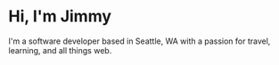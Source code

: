 # Hi, I'm Jimmy

I'm a software developer based in Seattle, WA with a passion for travel, learning, and all things web.
